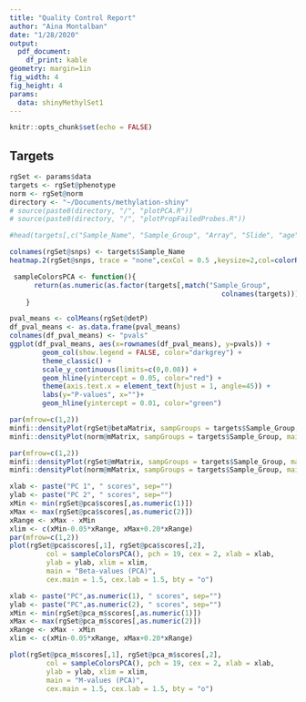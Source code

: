 ```yaml
---
title: "Quality Control Report"
author: "Aina Montalban"
date: "1/28/2020"
output: 
  pdf_document:
    df_print: kable
geometry: margin=1in
fig_width: 4
fig_height: 4
params:
  data: shinyMethylSet1
---
```


```r
knitr::opts_chunk$set(echo = FALSE)
```

## Targets

```r
rgSet <- params$data
targets <- rgSet@phenotype
norm <- rgSet@norm
directory <- "~/Documents/methylation-shiny"
# source(paste0(directory, "/", "plotPCA.R"))
# source(paste0(directory, "/", "plotPropFailedProbes.R"))
```

```r
#head(targets[,c("Sample_Name", "Sample_Group", "Array", "Slide", "age", "sex", "status")], 10)
```

```r
colnames(rgSet@snps) <- targets$Sample_Name
heatmap.2(rgSet@snps, trace = "none",cexCol = 0.5 ,keysize=2,col=colorRampPalette(c("yellow","orange","red"))(100))
```

```r
 sampleColorsPCA <- function(){
      return(as.numeric(as.factor(targets[,match("Sample_Group",
                                                    colnames(targets))])))
    }
```



```r
pval_means <- colMeans(rgSet@detP)
df_pval_means <- as.data.frame(pval_means)
colnames(df_pval_means) <- "pvals"
ggplot(df_pval_means, aes(x=rownames(df_pval_means), y=pvals)) +
        geom_col(show.legend = FALSE, color="darkgrey") +
        theme_classic() + 
        scale_y_continuous(limits=c(0,0.08)) + 
        geom_hline(yintercept = 0.05, color="red") + 
        theme(axis.text.x = element_text(hjust = 1, angle=45)) +
        labs(y="P-values", x="")+
        geom_hline(yintercept = 0.01, color="green")
```


```r
par(mfrow=c(1,2))
minfi::densityPlot(rgSet@betaMatrix, sampGroups = targets$Sample_Group, main="Beta-values", legend = FALSE)
minfi::densityPlot(norm@mMatrix, sampGroups = targets$Sample_Group, main="M-values", xlab="M values", legend = FALSE)

```


```r
par(mfrow=c(1,2))
minfi::densityPlot(rgSet@mMatrix, sampGroups = targets$Sample_Group, main="M-values", xlab="M values", legend = FALSE)
minfi::densityPlot(norm@mMatrix, sampGroups = targets$Sample_Group, main="M-values", xlab="M values", legend = FALSE)
```


```r

xlab <- paste("PC 1", " scores", sep="")
ylab <- paste("PC 2", " scores", sep="")
xMin <- min(rgSet@pca$scores[,as.numeric(1)])
xMax <- max(rgSet@pca$scores[,as.numeric(2)])
xRange <- xMax - xMin
xlim <- c(xMin-0.05*xRange, xMax+0.20*xRange)
par(mfrow=c(1,2))
plot(rgSet@pca$scores[,1], rgSet@pca$scores[,2],
         col = sampleColorsPCA(), pch = 19, cex = 2, xlab = xlab,
         ylab = ylab, xlim = xlim,
         main = "Beta-values (PCA)",
         cex.main = 1.5, cex.lab = 1.5, bty = "o")

xlab <- paste("PC",as.numeric(1), " scores", sep="")
ylab <- paste("PC",as.numeric(2), " scores", sep="")
xMin <- min(rgSet@pca_m$scores[,as.numeric(1)])
xMax <- max(rgSet@pca_m$scores[,as.numeric(2)])
xRange <- xMax - xMin
xlim <- c(xMin-0.05*xRange, xMax+0.20*xRange)

plot(rgSet@pca_m$scores[,1], rgSet@pca_m$scores[,2],
         col = sampleColorsPCA(), pch = 19, cex = 2, xlab = xlab,
         ylab = ylab, xlim = xlim,
         main = "M-values (PCA)",
         cex.main = 1.5, cex.lab = 1.5, bty = "o")
```
```r
```

